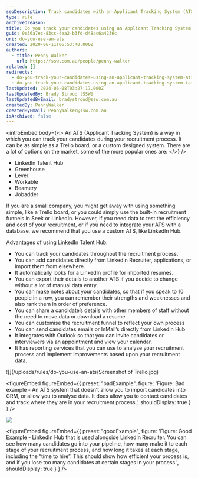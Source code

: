 ```yaml
---
seoDescription: Track candidates with an Applicant Tracking System (ATS) like LinkedIn Talent Hub, Greenhouse, or Lever to streamline your recruitment process and gain valuable insights.
type: rule
archivedreason:
title: Do you track your candidates using an Applicant Tracking System (ATS)?
guid: 0e36a7ec-83cc-4ea2-b3fd-d48ac6a4236c
uri: do-you-use-an-ats
created: 2020-06-11T06:53:40.000Z
authors:
  - title: Penny Walker
    url: https://ssw.com.au/people/penny-walker
related: []
redirects:
  - do-you-track-your-candidates-using-an-applicant-tracking-system-ats
  - do-you-track-your-candidates-using-an-applicant-tracking-system-(ats)
lastUpdated: 2024-06-08T03:27:17.000Z
lastUpdatedBy: Brady Stroud [SSW]
lastUpdatedByEmail: bradystroud@ssw.com.au
createdBy: PennyWalker
createdByEmail: PennyWalker@ssw.com.au
isArchived: false
---
```


<introEmbed
  body={<>
An ATS (Applicant Tracking System) is a way in which you can track your candidates during your recruitment process. It can be as simple as a Trello board, or a custom designed system. There are a lot of options on the market, some of the more popular ones are:
  </>}
/>
- LinkedIn Talent Hub
- Greenhouse
- Lever
- Workable
- Beamery
- Jobadder

If you are a small company, you might get away with using something simple, like a Trello board, or you could simply use the built-in recruitment funnels in Seek or LinkedIn. However, if you need data to test the efficiency and cost of your recruitment, or if you need to integrate your ATS with a database, we recommend that you use a custom ATS, like LinkedIn Hub.

Advantages of using LinkedIn Talent Hub:

- You can track your candidates throughout the recruitment process.
- You can add candidates directly from LinkedIn Recruiter, applications, or import them from elsewhere.
- It automatically looks for a LinkedIn profile for imported resumes.
- You can export their details to another ATS if you decide to change without a lot of manual data entry.
- You can make notes about your candidates, so that if you speak to 10 people in a row, you can remember their strengths and weaknesses and also rank them in order of preference.
- You can share a candidate’s details with other members of staff without the need to move data or download a resume.
- You can customise the recruitment funnel to reflect your own process
- You can send candidates emails or InMail’s directly from LinkedIn Hub
- It integrates with Outlook so that you can invite candidates or interviewers via an appointment and view your calendar.
- It has reporting services that you can use to analyse your recruitment process and implement improvements based upon your recruitment data.

![](/uploads/rules/do-you-use-an-ats/Screenshot of Trello.jpg)

<figureEmbed figureEmbed={{
  preset: "badExample",
  figure: 'Figure: Bad example - An ATS system that doesn’t allow you to import candidates into CRM, or allow you to analyse data. It does allow you to contact candidates and track where they are in your recruitment process.',
  shouldDisplay: true
} } />

![](/uploads/rules/do-you-use-an-ats/LinkedInHubReport1_1710232021939.png)

<figureEmbed figureEmbed={{
  preset: "goodExample",
  figure: 'Figure: Good Example - LinkedIn Hub that is used alongside LinkedIn Recruiter. You can see how many candidates go into your pipeline, how many make it to each stage of your recruitment process, and how long it takes at each stage, including the “time to hire”. This should show how efficient your process is, and if you lose too many candidates at certain stages in your process.',
  shouldDisplay: true
} } />
